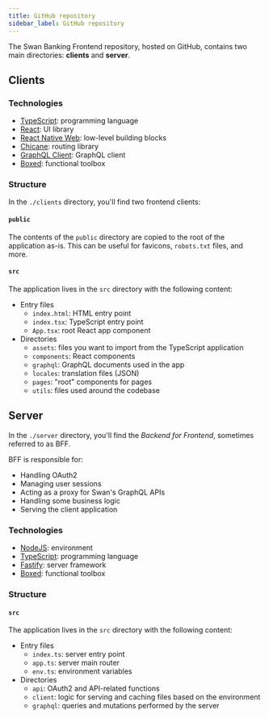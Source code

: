 ```yaml
---
title: GitHub repository
sidebar_label: GitHub repository
---
```



The Swan Banking Frontend repository, hosted on GitHub, contains two main directories: **clients** and **server**.

## Clients

### Technologies

- [TypeScript](https://www.typescriptlang.org/): programming language
- [React](https://react.dev/): UI library
- [React Native Web](https://necolas.github.io/react-native-web/): low-level building blocks
- [Chicane](https://swan-io.github.io/chicane/): routing library
- [GraphQL Client](https://swan-io.github.io/graphql-client/): GraphQL client
- [Boxed](https://swan-io.github.io/boxed/): functional toolbox

### Structure

In the `./clients` directory, you'll find two frontend clients:

<PartialExample />

#### `public`

The contents of the `public` directory are copied to the root of the application as-is.
This can be useful for favicons, `robots.txt` files, and more.

#### `src`

The application lives in the `src` directory with the following content:

- Entry files
  - `index.html`: HTML entry point
  - `index.tsx`: TypeScript entry point
  - `App.tsx`: root React app component
- Directories
  - `assets`: files you want to import from the TypeScript application
  - `components`: React components
  - `graphql`: GraphQL documents used in the app
  - `locales`: translation files (JSON)
  - `pages`: "root" components for pages
  - `utils`: files used around the codebase

## Server

In the `./server` directory, you'll find the _Backend for Frontend_, sometimes referred to as BFF.

BFF is responsible for:

- Handling OAuth2
- Managing user sessions
- Acting as a proxy for Swan's GraphQL APIs
- Handling some business logic
- Serving the client application

### Technologies

- [NodeJS](https://nodejs.org/en): environment
- [TypeScript](https://www.typescriptlang.org/): programming language
- [Fastify](https://www.fastify.io/): server framework
- [Boxed](https://swan-io.github.io/boxed/): functional toolbox

### Structure

#### `src`

The application lives in the `src` directory with the following content:

- Entry files
  - `index.ts`: server entry point
  - `app.ts`: server main router
  - `env.ts`: environment variables
- Directories
  - `api`: OAuth2 and API-related functions
  - `client`: logic for serving and caching files based on the environment
  - `graphql`: queries and mutations performed by the server
